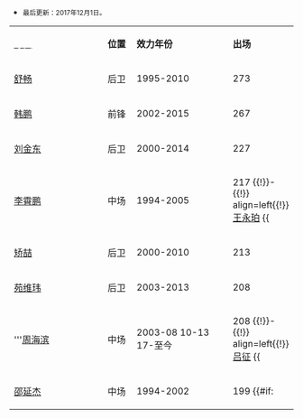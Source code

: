 * <span style="font-size:smaller;">最后更新：2017年12月1日。</span>
{| class="wikitable" style="text-align: center;;font-size: 100%"
|- bgcolor=#FF7300 style="color:white" 
| width=180|'''[[Template:山东鲁能泰山联赛出场|<span style="color:#FFFFFF">球员</span>]]'''
| width=40|'''位置'''
| width=180|'''效力年份'''
| width=40|'''出场'''
|-
| align=left| {{flagicon|CHN}} [[舒畅 (足球运动员)|舒畅]] || 后卫 || 1995-2010 || 273
|-
| align=left| {{flagicon|CHN}} [[韩鹏]] || 前锋 || 2002-2015 || 267
|-
| align=left| {{flagicon|CHN}} [[刘金东]] || 后卫 || 2000-2014 || 227
|-
| align=left| {{flagicon|CHN}} [[李霄鹏]] || 中场 || 1994-2005 || 217
{{!}}-
{{!}} align=left{{!}} {{flagicon|CHN}} [[王永珀]] {{!!}} 中场 {{!!}} 2003-2016 {{!!}} 215
|-
| align=left| {{flagicon|CHN}} [[矫喆]] || 后卫 || 2000-2010 || 213
|-
| align=left| {{flagicon|CHN}} [[苑维玮]] || 后卫 || 2003-2013 || 208
|-
| align=left| {{flagicon|CHN}} '''[[周海滨]] || 中场 || 2003-08 10-13 17-至今  || 208
{{!}}-
{{!}} align=left{{!}} {{flagicon|CHN}} [[吕征]] {{!!}} 中场 {{!!}} 2004-2014 {{!!}} 206
|-
| align=left| {{flagicon|CHN}} [[邵延杰]] || 中场 || 1994-2002 || 199
{{#if:{{{1|}}}||
{{!}}-
{{!}} align=left{{!}} {{flagicon|CHN}} [[王超 (1975年)|王超]] {{!!}} 后卫 {{!!}} 1995-2008 {{!!}} 183
{{!}}-
{{!}} align=left{{!}} {{flagicon|CHN}} '''[[郑铮]]''' {{!!}} 后卫 {{!!}} 2008-至今 {{!!}} 182
{{!}}-
{{!}} align=left{{!}} {{flagicon|CHN}} [[宿茂臻]] {{!!}} 前锋 {{!!}} 1994-2002 {{!!}} 165
{{!}}-
{{!}} align=left{{!}} {{flagicon|CHN}} [[宋黎辉]] {{!!}} 中场 {{!!}} 1998-2007 {{!!}} 158
{{!}}-
{{!}} align=left{{!}} {{flagicon|CHN}} [[李金羽]] {{!!}} 前锋 {{!!}} 2004-2010 {{!!}} 151
{{!}}-
{{!}} align=left{{!}} {{flagicon|CHN}} [[崔鹏 (足球运动员)|崔鹏]] {{!!}} 中场 {{!!}} 2005-2015 {{!!}} 151
{{!}}-
{{!}} align=left{{!}} {{flagicon|CHN}} [[高尧]] {{!!}} 中场 {{!!}} 1995-2009 {{!!}} 150
{{!}}-
{{!}} align=left{{!}} {{flagicon|CHN}} '''[[蒿俊闵]] {{!!}} 中场 {{!!}} 2011-至今 {{!!}} 145
{{!}}-
{{!}} align=left{{!}} {{flagicon|CHN}} '''[[王彤 (足球运动员)|王彤]] {{!!}} 后卫 {{!!}} 2010-至今 {{!!}} 134
{{!}}-
{{!}} align=left{{!}} {{flagicon|LIB}} [[洛达·安塔尔]] {{!!}} 中场 {{!!}} 2009-2013 {{!!}} 128
{{!}}-
{{!}} align=left{{!}} {{flagicon|CHN}} [[李明 (1975年)|李明]] {{!!}} 后卫 {{!!}} 1994-2001 {{!!}} 126
{{!}}-
{{!}} align=left{{!}} {{flagicon|CHN}} '''[[刘彬彬]] {{!!}} 中场 {{!!}} 2011-至今 {{!!}} 119
{{!}}-
{{!}} align=left{{!}} {{flagicon|CHN}} '''[[王大雷]] {{!!}} 门将 {{!!}} 2014-至今 {{!!}} 118
{{!}}-
{{!}} align=left{{!}} {{flagicon|CHN}} '''[[李微]]''' {{!!}} 中场 {{!!}} 2005-至今 {{!!}} 117
{{!}}-
{{!}} align=left{{!}} {{flagicon|CHN}} [[杨程]] {{!!}} 门将 {{!!}} 2002-2014 {{!!}} 112
{{!}}-
{{!}} align=left{{!}} {{flagicon|CHN}} [[李雷雷]] {{!!}} 门将 {{!!}} 2006-2011 {{!!}} 111
{{!}}-
{{!}} align=left{{!}} {{flagicon|CHN}} [[王军]] {{!!}} 门将 {{!!}} 1994-2003 {{!!}} 106
{{!}}-
{{!}} align=left{{!}} {{flagicon|CHN}} [[宋毓明]] {{!!}} 前锋 {{!!}} 1994-2001 {{!!}} 106
{{!}}-
{{!}} align=left{{!}} {{flagicon|SRB}} [[亚历山大·日夫科维奇]] {{!!}} 中场 {{!!}} 2006-2009 {{!!}} 100
{{!}}-
{{!}} align=left{{!}} {{flagicon|CHN}} [[刘越 (足球运动员)|刘越]] {{!!}} 后卫 {{!!}} 1994-1999 {{!!}} 98
{{!}}-
{{!}} align=left{{!}} {{flagicon|CHN}} [[姜勇]] {{!!}} 后卫 {{!!}} 1994-95 97-2004 {{!!}} 98
{{!}}-
{{!}} align=left{{!}} {{flagicon|CHN}} [[邢锐]] {{!!}} 中场 {{!!}} 1994-1998 {{!!}} 94
{{!}}-
{{!}} align=left{{!}} {{flagicon|CHN}} [[冯建国]] {{!!}} 中场 {{!!}} 1994-1998 {{!!}} 94
{{!}}-
{{!}} align=left{{!}} {{flagicon|CHN}} '''[[吴兴涵]] {{!!}} 中场 {{!!}} 2012-至今 {{!!}} 94
{{!}}-
{{!}} align=left{{!}} {{flagicon|CHN}} '''[[戴琳]] {{!!}} 后卫 {{!!}} 2012-至今 {{!!}} 90
{{!}}-
{{!}} align=left{{!}} {{flagicon|CHN}} [[邓程]] {{!!}} 中场 {{!!}} 1998-2005 {{!!}} 89
{{!}}-
{{!}} align=left{{!}} {{flagicon|CHN}} [[唐晓程]] {{!!}} 前锋 {{!!}} 1994-1998 {{!!}} 85
{{!}}-
{{!}} align=left{{!}} {{flagicon|CHN}} [[张蓬生]] {{!!}} 门将 {{!!}} 1994-98 2001-04 {{!!}} 84
{{!}}-
{{!}} align=left{{!}} {{flagicon|CHN}} '''[[金敬道]] {{!!}} 中场 {{!!}} 2013-至今 {{!!}} 83
{{!}}-
{{!}} align=left{{!}} {{flagicon|CHN}} [[范学伟]] {{!!}} 后卫 {{!!}} 2000-2006 {{!!}} 79
{{!}}-
{{!}} align=left{{!}} {{flagicon|UKR}} [[谢尔盖·纳格尼亚克]] {{!!}} 前锋 {{!!}} 2001-2003 {{!!}} 76
{{!}}-
{{!}} align=left{{!}} {{flagicon|CHN}} '''[[张驰]] {{!!}} 中场 {{!!}} 2007-至今 {{!!}} 75
{{!}}-
{{!}} align=left{{!}} {{flagicon|CHN}} [[杨旭]] {{!!}} 前锋 {{!!}} 2013-2016 {{!!}} 74
{{!}}-
{{!}} align=left{{!}} {{flagicon|CHN}} [[于远伟]] {{!!}} 后卫 {{!!}} 1994-98 2004 {{!!}} 72
{{!}}-
{{!}} align=left{{!}} {{flagicon|CHN}} [[吴刚 (足球运动员)|吴刚]] {{!!}} 后卫 {{!!}} 1994-1998 {{!!}} 66
{{!}}-
{{!}} align=left{{!}} {{flagicon|BUL}} [[普里德拉格·巴辛]] {{!!}} 后卫 {{!!}} 2005-2007 {{!!}} 66
{{!}}-
{{!}} align=left{{!}} {{flagicon|BRA}} [[阿洛伊西奥]] {{!!}} 前锋 {{!!}} 2014-2016 {{!!}} 66
{{!}}-
{{!}} align=left{{!}} {{flagicon|ARG}} [[沃尔特·蒙蒂略]] {{!!}} 中场 {{!!}} 2014-2016 {{!!}} 64
{{!}}-
{{!}} align=left{{!}} {{flagicon|CHN}} [[汪强]] {{!!}} 后卫 {{!!}} 2011-2015 {{!!}} 61
{{!}}-
{{!}} align=left{{!}} {{flagicon|BRA}} [[儒尼奥尔·乌索]] {{!!}} 中场 {{!!}} 2014-2016 {{!!}} 58
{{!}}-
{{!}} align=left{{!}} {{flagicon|CHN}} [[郝伟]] {{!!}} 后卫 {{!!}} 1998-2002 {{!!}} 58
{{!}}-
{{!}} align=left{{!}} {{flagicon|VEN}} [[亚历杭德罗·西切罗]] {{!!}} 后卫 {{!!}} 2008-2009 {{!!}} 58
{{!}}-
{{!}} align=left{{!}} {{flagicon|BRA}} '''[[卡洛斯·吉尔伯托·纳西门托·席尔瓦|吉尔]] {{!!}} 后卫 {{!!}} 2016-至今 {{!!}} 56
{{!}}-
{{!}} align=left{{!}} {{flagicon|CHN}} [[赵明剑]] {{!!}} 后卫 {{!!}} 2013-2016 {{!!}} 54
{{!}}-
{{!}} align=left{{!}} {{flagicon|CHN}} [[张文钊]] {{!!}} 中场 {{!!}} 2014-2016 {{!!}} 53
{{!}}-
{{!}} align=left{{!}} {{flagicon|MNE}} [[萨沙·皮特洛维奇]] {{!!}} 门将 {{!!}} 1999-2000 {{!!}} 52
{{!}}-
{{!}} align=left{{!}} {{flagicon|BRA}} [[吉尔伯托·马塞纳]] {{!!}} 前锋 {{!!}} 2012-2013 {{!!}} 52
{{!}}-
{{!}} align=left{{!}} {{flagicon|CHN}} [[胡波]] {{!!}} 后卫 {{!!}} 1994-1998 {{!!}} 50
{{!}}-
{{!}} align=left{{!}} {{flagicon|BRA}} '''[[迭戈·塔尔德利]] {{!!}} 前锋 {{!!}} 2015-至今 {{!!}} 49
{{!}}-
{{!}} align=left{{!}} {{flagicon|CHN}} '''[[李松益]] {{!!}} 后卫 {{!!}} 2012-至今 {{!!}} 49
{{!}}-
{{!}} align=left{{!}} {{flagicon|CHN}} [[邓卓翔]] {{!!}} 中场 {{!!}} 2010-2011 {{!!}} 48
{{!}}-
{{!}} align=left{{!}} {{flagicon|CHN}} [[杜威 (足球运动员)|杜威]] {{!!}} 后卫 {{!!}} 2012-2014 {{!!}} 46
{{!}}-
{{!}} align=left{{!}} {{flagicon|AUS}} [[瑞恩·麦克格文]] {{!!}} 后卫 {{!!}} 2013-2014 {{!!}} 46
{{!}}-
{{!}} align=left{{!}} {{flagicon|CHN}} [[郑智]] {{!!}} 中场 {{!!}} 2005-2007 {{!!}} 45
{{!}}-
{{!}} align=left{{!}} {{flagicon|CHN}} [[王亮]] {{!!}} 后卫 {{!!}} 2006-2011 {{!!}} 44
{{!}}-
{{!}} align=left{{!}} {{flagicon|PRY}} [[卡西亚诺·德瓦尔|卡西亚诺]] {{!!}} 前锋 {{!!}} 2000-2001 {{!!}} 43
{{!}}-
{{!}} align=left{{!}} {{flagicon|BRA}} [[尤西雷]] {{!!}} 中场 {{!!}} 2015-至今 {{!!}} 43
{{!}}-
{{!}} align=left{{!}} {{flagicon|CHN}} [[劉釗 (足球運動員)|刘钊]] {{!!}} 中场 {{!!}} 2003-2012 {{!!}} 41
{{!}}-
{{!}} align=left{{!}} {{flagicon|CHN}} [[耿晓锋]] {{!!}} 门将 {{!!}} 2006-2014 {{!!}} 41
{{!}}-
{{!}} align=left{{!}} {{flagicon|CHN}} [[李波]] {{!!}} 中场 {{!!}} 1994-1997 {{!!}} 40
{{!}}-
{{!}} align=left{{!}} {{flagicon|GHA}} [[尼伊·兰普提]] {{!!}} 中场 {{!!}} 2001-2002 {{!!}} 37
{{!}}-
{{!}} align=left{{!}} {{flagicon|CHN}} [[王晓龙]] {{!!}} 中场 {{!!}} 2005-2009 {{!!}} 37
{{!}}-
{{!}} align=left{{!}} {{flagicon|ITA}} '''[[格拉齐亚诺·佩莱]] {{!!}} 前锋 {{!!}} 2016-至今 {{!!}} 37
{{!}}-
{{!}} align=left{{!}} {{flagicon|FRA}} [[尼古拉斯·韦德克]] {{!!}} 前锋 {{!!}} 2003-2004 {{!!}} 36
{{!}}-
{{!}} align=left{{!}} {{flagicon|CHN}} [[察可军]] {{!!}} 前锋 {{!!}} 1999-2003 {{!!}} 35
{{!}}-
{{!}} align=left{{!}} {{flagicon|BRA}} [[奥比纳]] {{!!}} 中场 {{!!}} 2011-2012 {{!!}} 35
{{!}}-
{{!}} align=left{{!}} {{flagicon|CHN}} [[李斌]] {{!!}} 后卫 {{!!}} 1994-1999 {{!!}} 34
{{!}}-
{{!}} align=left{{!}} {{flagicon|CHN}} [[侯志强 (足球运动员)|侯志强]] {{!!}} 中场 {{!!}} 1998-2002 {{!!}} 34
{{!}}-
{{!}} align=left{{!}} {{flagicon|CHN}} [[孙晓东]] {{!!}} 中场 {{!!}} 1996-1999 {{!!}} 33
{{!}}-
{{!}} align=left{{!}} {{flagicon|BRA}} [[巴力斯塔]] {{!!}} 中场 {{!!}} 1998-1999 {{!!}} 32
{{!}}-
{{!}} align=left{{!}} {{flagicon|CHN}} [[夏宁宁]] {{!!}} 后卫 {{!!}} 2007-2013 {{!!}} 31
{{!}}-
{{!}} align=left{{!}} {{flagicon|BRA}} [[瓦格纳·勒夫]] {{!!}} 前锋 {{!!}} 2013-2014 {{!!}} 31
{{!}}-
{{!}} align=left{{!}} {{flagicon|SEN}} '''[[帕皮斯·西塞]] {{!!}} 前锋 {{!!}} 2016-至今 {{!!}} 31
}}
|}

<noinclude>
[[Category:山东鲁能泰山| ]]
</noinclude>